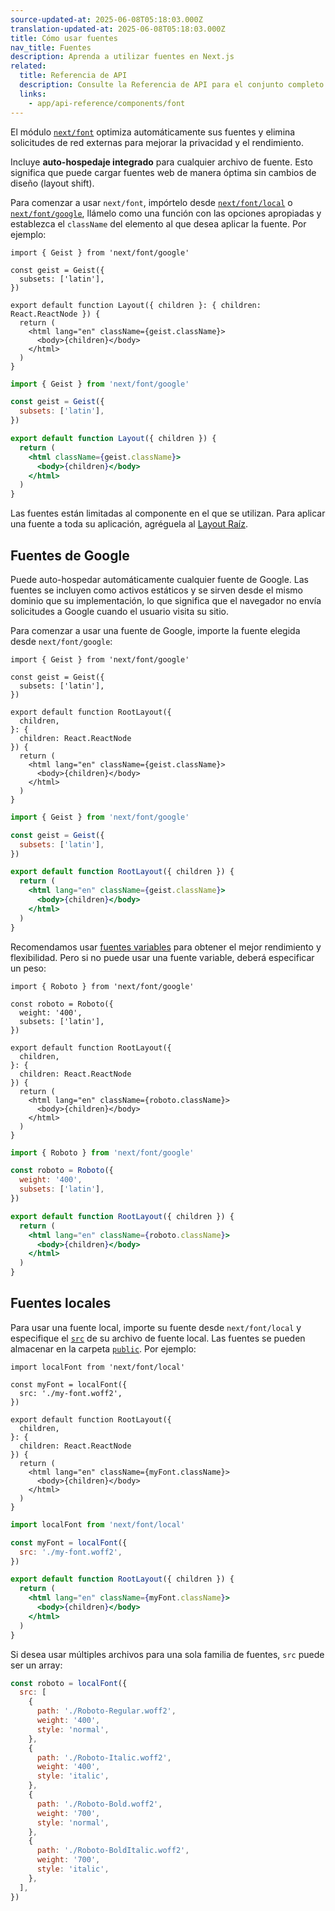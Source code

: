 ```yaml
---
source-updated-at: 2025-06-08T05:18:03.000Z
translation-updated-at: 2025-06-08T05:18:03.000Z
title: Cómo usar fuentes
nav_title: Fuentes
description: Aprenda a utilizar fuentes en Next.js
related:
  title: Referencia de API
  description: Consulte la Referencia de API para el conjunto completo de características de Next.js Font
  links:
    - app/api-reference/components/font
---
```


El módulo [`next/font`](/docs/app/api-reference/components/font) optimiza automáticamente sus fuentes y elimina solicitudes de red externas para mejorar la privacidad y el rendimiento.

Incluye **auto-hospedaje integrado** para cualquier archivo de fuente. Esto significa que puede cargar fuentes web de manera óptima sin cambios de diseño (layout shift).

Para comenzar a usar `next/font`, impórtelo desde [`next/font/local`](#local-fonts) o [`next/font/google`](#google-fonts), llámelo como una función con las opciones apropiadas y establezca el `className` del elemento al que desea aplicar la fuente. Por ejemplo:

```tsx filename="app/layout.tsx" highlight={1,3-5,9} switcher
import { Geist } from 'next/font/google'

const geist = Geist({
  subsets: ['latin'],
})

export default function Layout({ children }: { children: React.ReactNode }) {
  return (
    <html lang="en" className={geist.className}>
      <body>{children}</body>
    </html>
  )
}
```

```jsx filename="app/layout.js" highlight={1,3-5,9} switcher
import { Geist } from 'next/font/google'

const geist = Geist({
  subsets: ['latin'],
})

export default function Layout({ children }) {
  return (
    <html className={geist.className}>
      <body>{children}</body>
    </html>
  )
}
```

Las fuentes están limitadas al componente en el que se utilizan. Para aplicar una fuente a toda su aplicación, agréguela al [Layout Raíz](/docs/app/api-reference/file-conventions/layout#root-layout).

## Fuentes de Google

Puede auto-hospedar automáticamente cualquier fuente de Google. Las fuentes se incluyen como activos estáticos y se sirven desde el mismo dominio que su implementación, lo que significa que el navegador no envía solicitudes a Google cuando el usuario visita su sitio.

Para comenzar a usar una fuente de Google, importe la fuente elegida desde `next/font/google`:

```tsx filename="app/layout.tsx" switcher
import { Geist } from 'next/font/google'

const geist = Geist({
  subsets: ['latin'],
})

export default function RootLayout({
  children,
}: {
  children: React.ReactNode
}) {
  return (
    <html lang="en" className={geist.className}>
      <body>{children}</body>
    </html>
  )
}
```

```jsx filename="app/layout.js" switcher
import { Geist } from 'next/font/google'

const geist = Geist({
  subsets: ['latin'],
})

export default function RootLayout({ children }) {
  return (
    <html lang="en" className={geist.className}>
      <body>{children}</body>
    </html>
  )
}
```

Recomendamos usar [fuentes variables](https://fonts.google.com/variablefonts) para obtener el mejor rendimiento y flexibilidad. Pero si no puede usar una fuente variable, deberá especificar un peso:

```tsx filename="app/layout.tsx" highlight={4} switcher
import { Roboto } from 'next/font/google'

const roboto = Roboto({
  weight: '400',
  subsets: ['latin'],
})

export default function RootLayout({
  children,
}: {
  children: React.ReactNode
}) {
  return (
    <html lang="en" className={roboto.className}>
      <body>{children}</body>
    </html>
  )
}
```

```jsx filename="app/layout.js"  highlight={4} switcher
import { Roboto } from 'next/font/google'

const roboto = Roboto({
  weight: '400',
  subsets: ['latin'],
})

export default function RootLayout({ children }) {
  return (
    <html lang="en" className={roboto.className}>
      <body>{children}</body>
    </html>
  )
}
```

## Fuentes locales

Para usar una fuente local, importe su fuente desde `next/font/local` y especifique el [`src`](/docs/app/api-reference/components/font#src) de su archivo de fuente local. Las fuentes se pueden almacenar en la carpeta [`public`](/docs/app/api-reference/file-conventions/public-folder). Por ejemplo:

```tsx filename="app/layout.tsx" switcher
import localFont from 'next/font/local'

const myFont = localFont({
  src: './my-font.woff2',
})

export default function RootLayout({
  children,
}: {
  children: React.ReactNode
}) {
  return (
    <html lang="en" className={myFont.className}>
      <body>{children}</body>
    </html>
  )
}
```

```jsx filename="app/layout.js" switcher
import localFont from 'next/font/local'

const myFont = localFont({
  src: './my-font.woff2',
})

export default function RootLayout({ children }) {
  return (
    <html lang="en" className={myFont.className}>
      <body>{children}</body>
    </html>
  )
}
```

Si desea usar múltiples archivos para una sola familia de fuentes, `src` puede ser un array:

```js
const roboto = localFont({
  src: [
    {
      path: './Roboto-Regular.woff2',
      weight: '400',
      style: 'normal',
    },
    {
      path: './Roboto-Italic.woff2',
      weight: '400',
      style: 'italic',
    },
    {
      path: './Roboto-Bold.woff2',
      weight: '700',
      style: 'normal',
    },
    {
      path: './Roboto-BoldItalic.woff2',
      weight: '700',
      style: 'italic',
    },
  ],
})
```